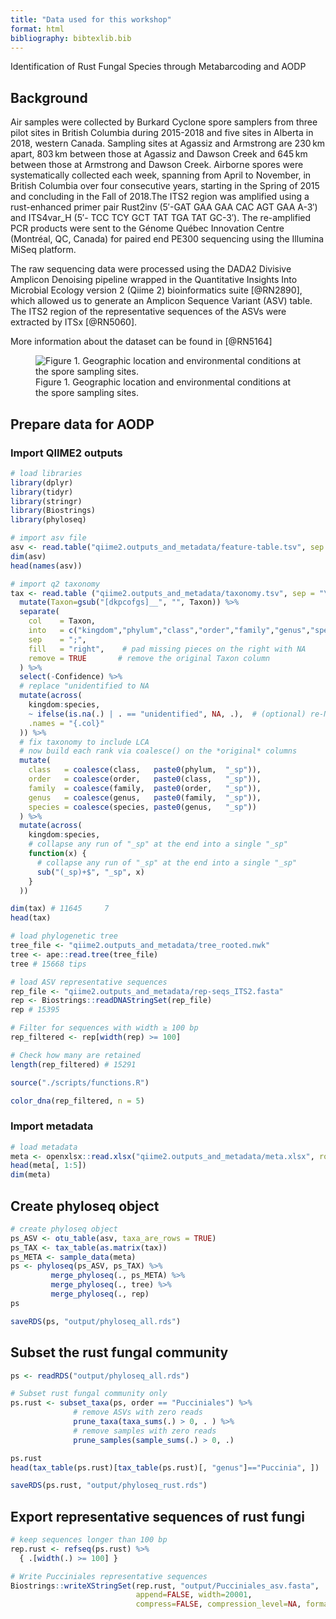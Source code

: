 ```yaml
---
title: "Data used for this workshop"
format: html
bibliography: bibtexlib.bib
---
```


::: custom-header-title
Identification of Rust Fungal Species through Metabarcoding and AODP
:::

## Background

Air samples were collected by Burkard Cyclone spore samplers from three pilot sites in British Columbia during 2015-2018 and five sites in Alberta in 2018, western Canada. Sampling sites at Agassiz and Armstrong are 230 km apart, 803 km between those at Agassiz and Dawson Creek and 645 km between those at Armstrong and Dawson Creek. Airborne spores were systematically collected each week, spanning from April to November, in British Columbia over four consecutive years, starting in the Spring of 2015 and concluding in the Fall of 2018.The ITS2 region was amplified using a rust-enhanced primer pair Rust2inv (5′-GAT GAA GAA CAC AGT GAA A-3′) and ITS4var_H (5′- TCC TCY GCT TAT TGA TAT GC-3′). The re-amplified PCR products were sent to the Génome Québec Innovation Centre (Montréal, QC, Canada) for paired end PE300 sequencing using the Illumina MiSeq platform.

The raw sequencing data were processed using the DADA2 Divisive Amplicon Denoising pipeline wrapped in the Quantitative Insights Into Microbial Ecology version 2 (Qiime 2) bioinformatics suite [@RN2890], which allowed us to generate an Amplicon Sequence Variant (ASV) table. The ITS2 region of the representative sequences of the ASVs were extracted by ITSx [@RN5060].

More information about the dataset can be found in [@RN5164]

![Figure 1. Geographic location and environmental conditions at the spore sampling sites.](images/Figure1_sampling.site.and.metadata.jpg)

## Prepare data for AODP

### Import QIIME2 outputs

::: {.callout-note title="R Block"}
```r
# load libraries
library(dplyr)
library(tidyr)
library(stringr)
library(Biostrings)
library(phyloseq)
```

```r
# import asv file
asv <- read.table("qiime2.outputs_and_metadata/feature-table.tsv", sep = "\t", header = TRUE, row.names = 1)
dim(asv) 
head(names(asv))
```

```r
# import q2 taxonomy 
tax <- read.table ("qiime2.outputs_and_metadata/taxonomy.tsv", sep = "\t", header = TRUE, row.names = 1) %>%
  mutate(Taxon=gsub("[dkpcofgs]__", "", Taxon)) %>%
  separate(
    col    = Taxon,
    into   = c("kingdom","phylum","class","order","family","genus","species"),
    sep    = ";",
    fill   = "right",    # pad missing pieces on the right with NA
    remove = TRUE       # remove the original Taxon column 
  ) %>%
  select(-Confidence) %>%
  # replace "unidentified to NA
  mutate(across(
    kingdom:species,
    ~ ifelse(is.na(.) | . == "unidentified", NA, .),  # (optional) re-NA any true missing
    .names = "{.col}"
  )) %>%
  # fix taxonomy to include LCA
  # now build each rank via coalesce() on the *original* columns
  mutate(
    class   = coalesce(class,   paste0(phylum,  "_sp")),
    order   = coalesce(order,   paste0(class,   "_sp")),
    family  = coalesce(family,  paste0(order,   "_sp")),
    genus   = coalesce(genus,   paste0(family,  "_sp")),
    species = coalesce(species, paste0(genus,   "_sp"))
  ) %>%
  mutate(across(
    kingdom:species,
    # collapse any run of "_sp" at the end into a single "_sp"
    function(x) {
      # collapse any run of "_sp" at the end into a single "_sp"
      sub("(_sp)+$", "_sp", x)
    }
  ))

dim(tax) # 11645     7
head(tax)

```

```r
# load phylogenetic tree
tree_file <- "qiime2.outputs_and_metadata/tree_rooted.nwk"
tree <- ape::read.tree(tree_file)
tree # 15668 tips
```

```r
# load ASV representative sequences
rep_file <- "qiime2.outputs_and_metadata/rep-seqs_ITS2.fasta"
rep <- Biostrings::readDNAStringSet(rep_file)
rep # 15395

# Filter for sequences with width ≥ 100 bp
rep_filtered <- rep[width(rep) >= 100]

# Check how many are retained
length(rep_filtered) # 15291

source("./scripts/functions.R")

color_dna(rep_filtered, n = 5)

```
:::

### Import metadata

::: {.callout-note title="R Block"}
```r
# load metadata
meta <- openxlsx::read.xlsx("qiime2.outputs_and_metadata/meta.xlsx", rowNames = TRUE)
head(meta[, 1:5])
dim(meta)
```
:::

## Create phyloseq object

::: {.callout-note title="R Block"}
```r
# create phyloseq object
ps_ASV <- otu_table(asv, taxa_are_rows = TRUE)
ps_TAX <- tax_table(as.matrix(tax))
ps_META <- sample_data(meta)
ps <- phyloseq(ps_ASV, ps_TAX) %>%
         merge_phyloseq(., ps_META) %>%
         merge_phyloseq(., tree) %>%
         merge_phyloseq(., rep)
ps

saveRDS(ps, "output/phyloseq_all.rds")

```
:::

## Subset the rust fungal community

::: {.callout-note title="R Block"}
```r
ps <- readRDS("output/phyloseq_all.rds")

# Subset rust fungal community only
ps.rust <- subset_taxa(ps, order == "Pucciniales") %>%
              # remove ASVs with zero reads
              prune_taxa(taxa_sums(.) > 0, . ) %>%
              # remove samples with zero reads
              prune_samples(sample_sums(.) > 0, .)

ps.rust
head(tax_table(ps.rust)[tax_table(ps.rust)[, "genus"]=="Puccinia", ])

saveRDS(ps.rust, "output/phyloseq_rust.rds")

```
:::

## Export representative sequences of rust fungi

::: {.callout-note title="R Block"}
```r
# keep sequences longer than 100 bp
rep.rust <- refseq(ps.rust) %>%
  { .[width(.) >= 100] }

# Write Pucciniales representative sequences  
Biostrings::writeXStringSet(rep.rust, "output/Pucciniales_asv.fasta", 
                            append=FALSE, width=20001,
                            compress=FALSE, compression_level=NA, format="fasta")

```
:::
